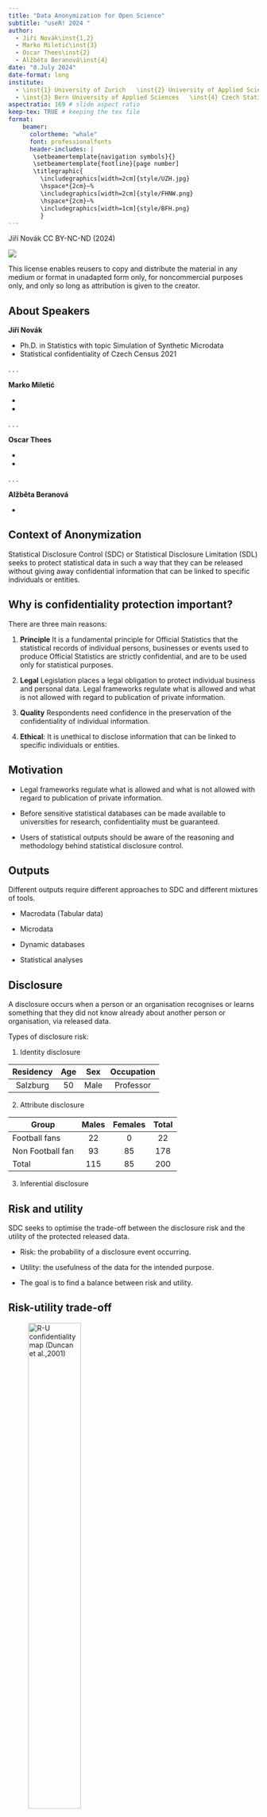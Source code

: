 ```yaml
---
title: "Data Anonymization for Open Science"
subtitle: "useR! 2024 "
author: 
  - Jiří Novák\inst{1,2}
  - Marko Miletić\inst{3}
  - Oscar Thees\inst{2}
  - Alžběta Beranová\inst{4}
date: "8.July 2024"
date-format: long
institute: 
  - \inst{1} University of Zurich   \inst{2} University of Applied Sciences Northwestern Switzerland
  - \inst{3} Bern University of Applied Sciences   \inst{4} Czech Statistical Office
aspectratio: 169 # slide aspect ratio
keep-tex: TRUE # keeping the tex file
format: 
    beamer:
      colortheme: "whale"
      font: professionalfonts
      header-includes: | 
       \setbeamertemplate{navigation symbols}{} 
       \setbeamertemplate{footline}[page number]
       \titlegraphic{
         \includegraphics[width=2cm]{style/UZH.jpg}
         \hspace*{2cm}~%
         \includegraphics[width=2cm]{style/FHNW.png}
         \hspace*{2cm}~%
         \includegraphics[width=1cm]{style/BFH.png}
         }
---
```

<!--
https://quarto.org/docs/presentations/
https://deic.uab.cat/~iblanes/beamer_gallery/
https://latex-beamer.com/tutorials/
-->
\vspace{12em}
Jiří Novák CC BY-NC-ND (2024) 

![](style/by-nc-nd.png)

This license enables reusers to copy and distribute the material in any medium or format in unadapted form only, for noncommercial purposes only, and only so long as attribution is given to the creator.

<!---------------------------------------------------------------------------->
## About Speakers

**Jiří Novák**

- Ph.D. in Statistics with topic Simulation of Synthetic Microdata
- Statistical confidentiality of Czech Census 2021

. . .

**Marko Miletić**

- \color{red}{XXX}
- \color{red}{XXX}

. . .

**Oscar Thees**

- \color{red}{XXX}
- \color{red}{XXX}

. . .

**Alžběta Beranová**

- \color{red}{XXX}

<!---------------------------------------------------------------------------->
## Context of Anonymization


Statistical Disclosure Control (SDC) or Statistical Disclosure
Limitation (SDL) seeks to protect statistical data in such a way that they can be
released without giving away confidential information that can be linked to specific
individuals or entities.

<!---------------------------------------------------------------------------->
## Why is confidentiality protection important?

There are three main reasons:

1. **Principle**
It is a fundamental principle for Official Statistics that the statistical records of individual persons, businesses or events used to produce Official Statistics are strictly confidential, and are to be used only for statistical purposes.

2. **Legal** Legislation  places a legal obligation to protect individual business and personal data. Legal frameworks regulate what is allowed and what is not allowed with regard to publication of private information.

3. **Quality** Respondents need confidence in the preservation of the confidentiality of individual information. 

4. **Ethical**: It is unethical to disclose information that can be linked to specific individuals or entities.

<!---------------------------------------------------------------------------->
## Motivation

- Legal frameworks regulate what is allowed and what is not allowed with regard to publication of private information.

- Before sensitive statistical databases can be made available to universities for research, confidentiality must be guaranteed.

- Users of statistical outputs should be aware of the reasoning and methodology behind statistical disclosure control.

<!---------------------------------------------------------------------------->
## Outputs

Different outputs require different approaches to SDC and different mixtures of tools.

- Macrodata (Tabular data)

- Microdata

- Dynamic databases

- Statistical analyses

<!---------------------------------------------------------------------------->
## Disclosure

A disclosure occurs when a person or an organisation recognises or learns something that they did not know already about another person or organisation, via released data.

Types of disclosure risk: 

(1) Identity disclosure

| Residency	| Age | Sex  | Occupation | 
| :-------:	| :-: | :--: | :--------: | 
| Salzburg	| 50	| Male | Professor  | 
            
(2) Attribute disclosure

| Group            | Males | Females | Total |
| ---------------- | :---: | :-----: | :---: |
| Football fans    | 22    | 0       | 22    |
| Non Football fan | 93    | 85      | 178   |   
| Total            | 115   | 85      | 200   |

(3) Inferential disclosure

<!---------------------------------------------------------------------------->
##  Risk and utility

SDC seeks to optimise the trade-off between the disclosure risk and the utility of the protected released data.

- Risk: the probability of a disclosure event occurring.

- Utility: the usefulness of the data for the intended purpose.

- The goal is to find a balance between risk and utility.

<!---------------------------------------------------------------------------->
##  Risk-utility trade-off 

![R-U confidentiality map (Duncan et al.,2001)](gallery/R-U confidentiality map.png){width=50%}

<!---------------------------------------------------------------------------->
## Disclosure risk

A unit is at risk of disclosure when it cannot be confused with several other units

<!---------------------------------------------------------------------------->
## Re-identification risk 

- \color{red}{attacker scenarios and risk measures in more detail using examples}

<!---------------------------------------------------------------------------->
##  k-anonymity

A data set is said to satisfy k-anonymity for k > 1 if, for each combination of
values of quasi-identifiers (e.g. name, address, age, gender, etc.), at least k records exist in the data set sharing that combination.

<!---------------------------------------------------------------------------->
## Variables 

1.	Identifiers
2.	Quasi-identifiers or key variables
3.	Confidential outcome variables
4.	Non-confidential outcome variables

<!---------------------------------------------------------------------------->
## Disclosure control methods

1. Masking original data
   i. Non-perturbative masking.
   i. Perturbative masking.

2. Generating synthetic data 

<!---------------------------------------------------------------------------->
## Packages for SDC - Microdata (Unit-level data)

\href{https://cran.r-project.org/web/packages/sdcMicro/index.html}{\color{blue}\underline{\textbf{sdcMicro}}}
can be used to anonymize data, i.e. to create anonymized files for public and scientific use. It implements a wide range of methods for anonymizing categorical and continuous (key) variables. The package also contains a graphical user interface, which is available by calling the function sdcGUI.

\href{https://cran.r-project.org/web/packages/simPop/index.html}{\color{blue}\underline{\textbf{simPop}}}
using linear and robust regression methods, random forests (and many more methods) to simulate synthetic data from given complex data. It is also suitable to produce synthetic data when the data have hierarchical and cluster information (such as persons in households) as well as when the data had been collected with a complex sampling design. It makes use of parallel computing internally.

\href{https://cran.r-project.org/web/packages/synthpop/index.html}{\color{blue}\underline{\textbf{synthpop}}}
using regression tree methods to simulate synthetic data from given data. It\ is suitable to produce synthetic data when the data have no hierarchical and cluster information (such as households) as well as when the data does not collected with a\ complex sampling design.

<!---------------------------------------------------------------------------->
## Packages for SDC - Tabular data (Aggregated data)

\href{https://cran.r-project.org/web/packages/sdcTable/index.html}{\color{blue}\underline{\textbf{sdcTable}}}
can be used to provide confidential (hierarchical) tabular data. It includes the HITAS and the HYPERCUBE technique and uses linear programming packages (Rglpk and lpSolveAPI) for solving (a large amount of) linear programs.

\href{https://cran.r-project.org/web/packages/sdcSpatial/index.html}{\color{blue}\underline{\textbf{sdcSpatial}}}
can be used to smooth or/and suppress raster cells in a map. This is useful when plotting raster-based counts on a map.
sdcHierarchies provides methods to generate, modify, import and convert nested hierarchies that are often used when defining inputs for statistical disclosure control methods.

\href{https://cran.r-project.org/web/packages/SmallCountRounding/index.html}{\color{blue}\underline{\textbf{SmallCountRounding}}}
can be used to protect frequency tables by rounding necessary inner cells so that cross-classifications to be published are safe.

\href{https://cran.r-project.org/web/packages/GaussSuppression/index.html}{\color{blue}\underline{\textbf{GaussSuppression}}}
can be used to protect tables by suppression using the Gaussian elimination secondary suppression algorithm.

<!---------------------------------------------------------------------------->
## Non-perturbation methods

Non-perturbative masking does not rely on distortion of the original data but on partial suppressions or reductions of detail.


| Method | Continuous data | Categorical data| 
|--------|:---------------:|:---------------:|
| Sampling  | | X | 
| Global recoding | X | X | 
| Top and bottom coding| X | X | 
| Local suppression | | X | 

: Non-perturbative methods vs. data types.

<!---------------------------------------------------------------------------->
## sdcMicro

- sdcMicro is an R package for statistical disclosure control.

-  [https://cran.r-project.org/web/packages/sdcMicro/index.html](https://cran.r-project.org/web/packages/sdcMicro/index.html)
-  [https://github.com/sdcTools/sdcMicro](https://github.com/sdcTools/sdcMicro)

<!---------------------------------------------------------------------------->
## sdcMicro

![Certain procedures in package *sdcMicro* and their relationship](gallery/sdcMicro.png){width=55%}


<!---------------------------------------------------------------------------->
## Perturbation methods
- - \color{red}{sdcMicro}

<!---------------------------------------------------------------------------->
## Synthetic methods
- \color{red}{Introduction to synthetic data}
- \Huge \color{red}{for Jiri/Oscar}

<!---------------------------------------------------------------------------->
## Synthetic methods: synthpop

- \color{red}{Generating synthetic data with synthpop}
- \Huge \color{red}{for Jiri/Oscar}

<!---------------------------------------------------------------------------->
## Synthetic methods: simPop

- \color{red}{Generating synthetic data with simPop}
- \Huge \color{red}{for Jiri/Oscar}

<!---------------------------------------------------------------------------->
## Synthetic methods: GANS

- \color{red}{Generating synthetic data with GANs}
- \Huge \color{red}{for Marco}






<!---------------------------------------------------------------------------->
<!---------------------------------------------------------------------------->
<!---------------------------------------------------------------------------->
## 

\centering 

\Huge Thank you for your attention \

![](gallery/SwissAnon.png){width=80%} 

\large Swiss Data Anonymization Competence Center

\href{https://swissanon.ch}{\color{blue}\underline{https://swissanon.ch}}

<!---------------------------------------------------------------------------->
<!---------------------------------------------------------------------------->
<!---------------------------------------------------------------------------->